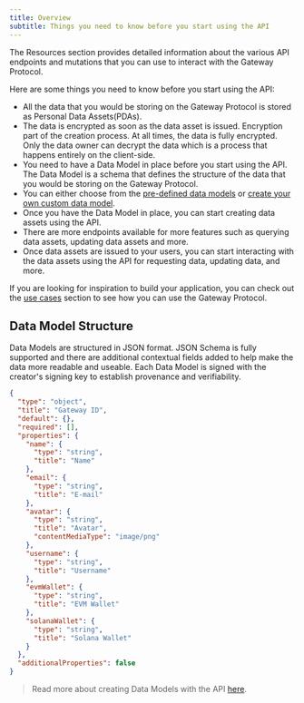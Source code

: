 ```yaml
---
title: Overview
subtitle: Things you need to know before you start using the API
---
```


The Resources section provides detailed information about the various API endpoints and mutations that you can use to interact with the Gateway Protocol.

Here are some things you need to know before you start using the API:

- All the data that you would be storing on the Gateway Protocol is stored as Personal Data Assets(PDAs).
- The data is encrypted as soon as the data asset is issued. Encryption part of the creation process. At all times, the data is fully encrypted. Only the data owner can decrypt the data which is a process that happens entirely on the client-side.
- You need to have a Data Model in place before you start using the API. The Data Model is a schema that defines the structure of the data that you would be storing on the Gateway Protocol.
- You can either choose from the [pre-defined data models](https://gateway.tech/explorer/data-models) or [create your own custom data model](/developer-guide/api-reference/data-models/create-data-model).
- Once you have the Data Model in place, you can start creating data assets using the API.
- There are more endpoints available for more features such as querying data assets, updating data assets and more.
- Once data assets are issued to your users, you can start interacting with the data assets using the API for requesting data, updating data, and more.

If you are looking for inspiration to build your application, you can check out the [use cases](/usecases/) section to see how you can use the Gateway Protocol.

## Data Model Structure

Data Models are structured in JSON format. JSON Schema is fully supported and there are additional contextual fields added to help make the data more readable and useable. Each Data Model is signed with the creator's signing key to establish provenance and verifiability.

```json
{
  "type": "object",
  "title": "Gateway ID",
  "default": {},
  "required": [],
  "properties": {
    "name": {
      "type": "string",
      "title": "Name"
    },
    "email": {
      "type": "string",
      "title": "E-mail"
    },
    "avatar": {
      "type": "string",
      "title": "Avatar",
      "contentMediaType": "image/png"
    },
    "username": {
      "type": "string",
      "title": "Username"
    },
    "evmWallet": {
      "type": "string",
      "title": "EVM Wallet"
    },
    "solanaWallet": {
      "type": "string",
      "title": "Solana Wallet"
    }
  },
  "additionalProperties": false
}
```

> Read more about creating Data Models with the API [here](/developer-guide/api-reference/data-models/create-data-model).
